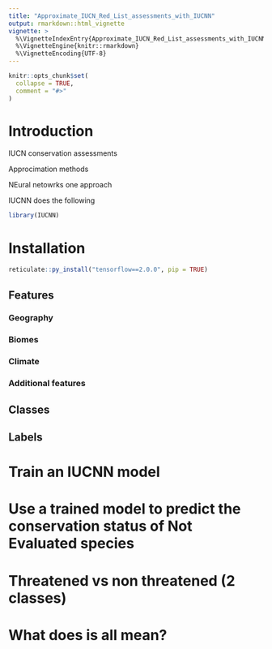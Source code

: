 ```yaml
---
title: "Approximate_IUCN_Red_List_assessments_with_IUCNN"
output: rmarkdown::html_vignette
vignette: >
  %\VignetteIndexEntry{Approximate_IUCN_Red_List_assessments_with_IUCNN}
  %\VignetteEngine{knitr::rmarkdown}
  %\VignetteEncoding{UTF-8}
---
```


```r
knitr::opts_chunk$set(
  collapse = TRUE,
  comment = "#>"
)
```

# Introduction
IUCN conservation assessments

Approcimation methods

NEural netowrks one approach

IUCNN does the following


```r
library(IUCNN)
```

# Installation

```r
reticulate::py_install("tensorflow==2.0.0", pip = TRUE)
```


## Features

### Geography

### Biomes

### Climate

### Additional features

## Classes

## Labels

# Train an IUCNN model

# Use a trained model to predict the conservation status of Not Evaluated species

# Threatened vs non threatened (2 classes)

# What does is all mean?





